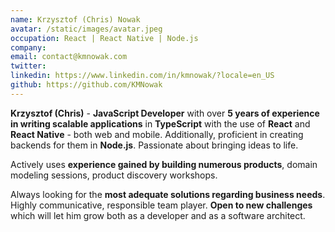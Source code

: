 ```yaml
---
name: Krzysztof (Chris) Nowak
avatar: /static/images/avatar.jpeg
occupation: React | React Native | Node.js
company:
email: contact@kmnowak.com
twitter:
linkedin: https://www.linkedin.com/in/kmnowak/?locale=en_US
github: https://github.com/KMNowak
---
```


**Krzysztof (Chris)** - **JavaScript Developer** with over **5 years of experience in writing scalable applications** in **TypeScript** with the use of **React** and **React Native** - both web and mobile. Additionally, proficient in creating backends for them in **Node.js**. Passionate about bringing ideas to life.

Actively uses **experience gained by building numerous products**, domain modeling sessions, product discovery workshops.

Always looking for the **most adequate solutions regarding business needs**. Highly communicative, responsible team player. **Open to new challenges** which will let him grow both as a developer and as a software architect.
